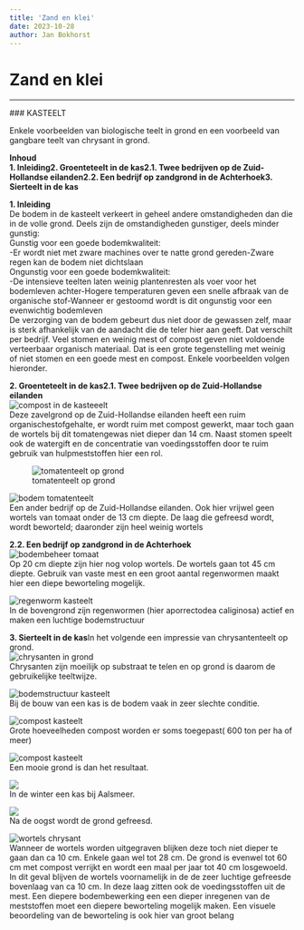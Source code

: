 ```yaml
---
title: 'Zand en klei'
date: 2023-10-28
author: Jan Bokhorst
---
```


# Zand en klei

---


          
  
  
  

   

 ### KASTEELT

 Enkele voorbeelden van biologische teelt in grond en een voorbeeld van gangbare teelt van chrysant in grond.


   **Inhoud**  
**1. Inleiding****2. Groenteteelt in de kas****2.1. Twee bedrijven op de Zuid-Hollandse eilanden****2.2. Een bedrijf op zandgrond in de Achterhoek****3. Sierteelt in de kas**  
  
**1. Inleiding**  
De bodem in de kasteelt verkeert in geheel andere omstandigheden dan die in de volle grond. Deels zijn de omstandigheden gunstiger, deels minder gunstig:  
Gunstig voor een goede bodemkwaliteit:  
-Er wordt niet met zware machines over te natte grond gereden-Zware regen kan de bodem niet dichtslaan  
Ongunstig voor een goede bodemkwaliteit:  
-De intensieve teelten laten weinig plantenresten als voer voor het bodemleven achter-Hogere temperaturen geven een snelle afbraak van de organische stof-Wanneer er gestoomd wordt is dit ongunstig voor een evenwichtig bodemleven  
De verzorging van de bodem gebeurt dus niet door de gewassen zelf, maar is sterk afhankelijk van de aandacht die de teler hier aan geeft. Dat verschilt per bedrijf. Veel stomen en weinig mest of compost geven niet voldoende verteerbaar organisch materiaal. Dat is een grote tegenstelling met weinig of niet stomen en een goede mest en compost. Enkele voorbeelden volgen hieronder.  
  
**2. Groenteteelt in de kas****2.1. Twee bedrijven op de Zuid-Hollandse eilanden**   
![compost in de kasteeelt](../img/DSCN9920(Medium)-1920w.jpg)   
Deze zavelgrond op de Zuid-Hollandse eilanden heeft een ruim organischestofgehalte, er wordt ruim met compost gewerkt, maar toch gaan de wortels bij dit tomatengewas niet dieper dan 14 cm. Naast stomen speelt ook de watergift en de concentratie van voedingsstoffen door te ruim gebruik van hulpmeststoffen hier een rol.

 

  
![tomatenteelt op grond](../img/DSCN9897(Medium)-1920w.jpg)     


  
![bodem tomatenteelt](../img/DSCN9889(Medium)-1920w.jpg)   
Een ander bedrijf op de Zuid-Hollandse eilanden. Ook hier vrijwel geen wortels van tomaat onder de 13 cm diepte. De laag die gefreesd wordt, wordt beworteld; daaronder zijn heel weinig wortels

 

**2.2. Een bedrijf op zandgrond in de Achterhoek**   
![bodembeheer tomaat](../img/DSCN9951(Medium)-1920w.jpg)   
Op 20 cm diepte zijn hier nog volop wortels. De wortels gaan tot 45 cm diepte. Gebruik van vaste mest en een groot aantal regenwormen maakt hier een diepe beworteling mogelijk.

 

  
![regenworm kasteelt](../img/302DSCN0055(Small)-1920w.jpg)   
In de bovengrond zijn regenwormen (hier aporrectodea caliginosa) actief en maken een luchtige bodemstructuur

 

**3. Sierteelt in de kas**In het volgende een impressie van chrysantenteelt op grond.   
![chrysanten in grond](../img/IMG_1102(Small)-1920w.jpg)   
Chrysanten zijn moeilijk op substraat te telen en op grond is daarom de gebruikelijke teeltwijze.

 

  
![bodemstructuur kasteelt](../img/IMG_1088(Medium)-1920w.jpg)   
Bij de bouw van een kas is de bodem vaak in zeer slechte conditie.

 

  
![compost kasteelt](../img/IMG_1093(Medium)-1920w.jpg)   
Grote hoeveelheden compost worden er soms toegepast( 600 ton per ha of meer)

 

  
![compost kasteelt](../img/IMG_1101(Small)-1920w.jpg)   
Een mooie grond is dan het resultaat.

 

  
![](../img/kwakelchrysant11-1-10007(Small)-1920w.jpg)   
In de winter een kas bij Aalsmeer.

 

  
![](../img/kwakelchrysant11-1-10006(Small)(1)-1920w.jpg)   
Na de oogst wordt de grond gefreesd.

 

  
![wortels chrysant](../img/009(Medium)-1920w.jpg)   
Wanneer de wortels worden uitgegraven blijken deze toch niet dieper te gaan dan ca 10 cm. Enkele gaan wel tot 28 cm. De grond is evenwel tot 60 cm met compost verrijkt en wordt een maal per jaar tot 40 cm losgewoeld. In dit geval blijven de wortels voornamelijk in de de zeer luchtige gefreesde bovenlaag van ca 10 cm. In deze laag zitten ook de voedingsstoffen uit de mest. Een diepere bodembewerking een een dieper inregenen van de meststoffen moet een diepere beworteling mogelijk maken. Een visuele beoordeling van de beworteling is ook hier van groot belang

 




